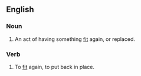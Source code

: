 ==English==

===Noun===
{{en-noun}}

# An act of having something [[fit]] again, or replaced.

===Verb===
{{en-verb|refits|refitting|refit|refit}}

# To [[fit]] again, to put back in place.